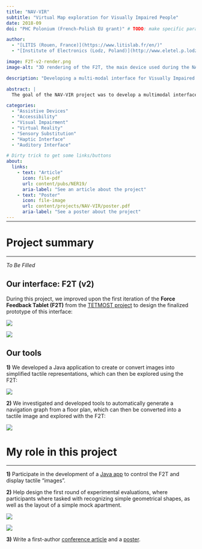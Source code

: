 ```yaml
---
title: "NAV-VIR"
subtitle: "Virtual Map exploration for Visually Impaired People"
date: 2018-09
doi: "PHC Polonium (French-Polish EU grant)" # TODO: make specific param

author:
  - "[LITIS (Rouen, France)](https://www.litislab.fr/en/)"
  - "[Institute of Electronics (Lodz, Poland)](http://www.eletel.p.lodz.pl/eng/)"

image: F2T-v2-render.png
image-alt: "3D rendering of the F2T, the main device used during the NAV-VIR project"

description: "Developing a multi-modal interface for Visually Impaired People to virtually explore a map in order to prepare for a journey."

abstract: |
  The goal of the NAV-VIR project was to develop a multimodal interface to allow Visually Impaired People in virtually discovering and exploring unknown areas from the safety of their home. It relies on an interactive Force-Feedback Tablet, the F2T, and an immersive HRTF-based 3D audio simulation relying on binaural recordings of real environments.

categories:
  - "Assistive Devices"
  - "Accessibility"
  - "Visual Impairment"
  - "Virtual Reality"
  - "Sensory Substitution"
  - "Haptic Interface"
  - "Auditory Interface"

# Dirty trick to get some links/buttons
about:
  links:
    - text: "Article"
      icon: file-pdf
      url: content/pubs/NER19/
      aria-label: "See an article about the project"
    - text: "Poster"
      icon: file-image
      url: content/projects/NAV-VIR/poster.pdf
      aria-label: "See a poster about the project"
---
```


<hr style="margin-bottom: 30px; margin-top: -12px">

# Project summary
***

<!--# TODO: summary -->

*To Be Filled*

## Our interface: F2T (v2)

During this project, we improved upon the first iteration of the **Force Feedback Tablet (F2T)** from the [TETMOST project](/content/projects/TETMOST/) to design the finalized prototype of this interface:

:::{layout='[46,54]'}

![](F2T-v2.jpg){fig-alt="Photo of the F2T interface"}

![](F2T-explanation.png){fig-alt="Schema explaining the F2T interface"}

:::

## Our tools

**1)** We developed a Java application to create or convert images into simplified tactile representations, which can then be explored using the F2T:

![](F2T-interface.png){fig-alt="Screenshot of the F2T control interface"}

**2)** We investigated and developed tools to automatically generate a navigation graph from a floor plan, which can then be converted into a tactile image and explored with the F2T:

![](map-graph.png){fig-alt="Illustrations of the navigation graph generation"}

# My role in this project
***

**1)** Participate in the development of a [Java app](https://github.com/ma-riviere/F2T-interface) to control the F2T and display tactile "images".

**2)** Help design the first round of experimental evaluations, where participants where tasked with recognizing simple geometrical shapes, as well as the layout of a simple mock apartment.

:::{layout='[40,60]' layout-valign="center"}

![](exp-setup.png){fig-alt="A drawing illustrating the experimental setup of NAV-VIR"}

![](rooms.png){fig-alt="A drawing illustrating the experimental setup of NAV-VIR"}

:::

**3)** Write a first-author [conference article](/content/pubs/NER19/) and a [poster](poster.pdf).
